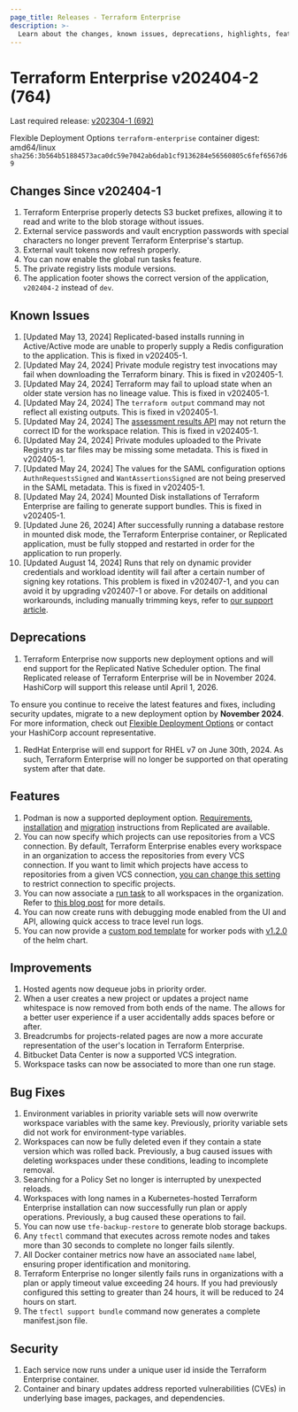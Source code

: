 ```yaml
---
page_title: Releases - Terraform Enterprise
description: >-
  Learn about the changes, known issues, deprecations, highlights, features, improvements, bug fixes, and security fixes for the v202404-2 (764) release.
---
```


# Terraform Enterprise v202404-2 (764)

Last required release: [v202304-1 (692)](/terraform/enterprise/releases/2023/v202304-1)

Flexible Deployment Options `terraform-enterprise` container digest: amd64/linux `sha256:3b564b51884573aca0dc59e7042ab6dab1cf9136284e56560805c6fef6567d69`

## Changes Since v202404-1
1. Terraform Enterprise properly detects S3 bucket prefixes, allowing it to read and write to the blob storage without issues.
1. External service passwords and vault encryption passwords with special characters no longer prevent Terraform Enterprise's startup.
1. External vault tokens now refresh properly. 
1. You can now enable the global run tasks feature.
1. The private registry lists module versions.
1. The application footer shows the correct version of the application, `v202404-2` instead of `dev`.

## Known Issues

1. [Updated May 13, 2024] Replicated-based installs running in Active/Active mode are unable to properly supply a Redis configuration to the application. This is fixed in v202405-1.
1. [Updated May 24, 2024] Private module registry test invocations may fail when downloading the Terraform binary. This is fixed in v202405-1.
1. [Updated May 24, 2024] Terraform may fail to upload state when an older state version has no lineage value. This is fixed in v202405-1.
1. [Updated May 24, 2024] The `terraform output` command may not reflect all existing outputs. This is fixed in v202405-1.
1. [Updated May 24, 2024] The [assessment results API](https://developer.hashicorp.com/terraform/cloud-docs/api-docs/assessment-results) may not return the correct ID for the workspace relation. This is fixed in v202405-1.
1. [Updated May 24, 2024] Private modules uploaded to the Private Registry as tar files may be missing some metadata. This is fixed in v202405-1.
1. [Updated May 24, 2024] The values for the SAML configuration options `AuthnRequestsSigned` and `WantAssertionsSigned` are not being preserved in the SAML metadata. This is fixed in v202405-1.
1. [Updated May 24, 2024] Mounted Disk installations of Terraform Enterprise are failing to generate support bundles. This is fixed in v202405-1.
1. [Updated June 26, 2024] After successfully running a database restore in mounted disk mode, the Terraform Enterprise container, or Replicated application, must be fully stopped and restarted in order for the application to run properly.
1. [Updated August 14, 2024] Runs that rely on dynamic provider credentials and workload identity will fail after a certain number of signing key rotations. This problem is fixed in v202407-1, and you can avoid it by upgrading v202407-1 or above. For details on additional workarounds, including manually trimming keys, refer to [our support article](https://support.hashicorp.com/hc/en-us/articles/31715716966419-Issue-with-OIDC-Vault-key-rotation-mechanism-to-incorrectly-identify-the-newest-signing-key).



## Deprecations

1. Terraform Enterprise now supports new deployment options and will end support for the Replicated Native Scheduler option. The final Replicated release of Terraform Enterprise will be in November 2024. HashiCorp will support this release until April 1, 2026.

  To ensure you continue to receive the latest features and fixes, including security updates, migrate to a new deployment option by **November 2024**. For more information, check out [Flexible Deployment Options](/terraform/enterprise/v202404-1/flexible-deployments/) or contact your HashiCorp account representative.
1. RedHat Enterprise will end support for RHEL v7 on June 30th, 2024. As such, Terraform Enterprise will no longer be supported on that operating system after that date.

## Features

1. Podman is now a supported deployment option. [Requirements](/terraform/enterprise/v202404-1/flexible-deployments/install/podman/requirements), [installation](/terraform/enterprise/v202404-1/flexible-deployments/install/podman/install) and [migration](/terraform/enterprise/v202404-1/replicated/replicated-migration#migrate-to-podman) instructions from Replicated are available. 
1. You can now specify which projects can use repositories from a VCS connection. By default, Terraform Enterprise enables every workspace in an organization to access the repositories from every VCS connection. If you want to limit which projects have access to repositories from a given VCS connection, [you can change this setting](https://www.hashicorp.com/blog/terraform-cloud-improves-visibility-and-control-for-projects) to restrict connection to specific projects.
1. You can now associate a [run task](/terraform/cloud-docs/integrations/run-tasks) to all workspaces in the organization. Refer to [this blog post](https://www.hashicorp.com/blog/terraform-cloud-unveils-new-run-task-workflow-enhancements) for more details.
1. You can now create runs with debugging mode enabled from the UI and API, allowing quick access to trace level run logs.
1. You can now provide a [custom pod template](https://github.com/hashicorp/terraform-enterprise-helm/blob/main/values.yaml#L161-L168) for worker pods with [v1.2.0](https://github.com/hashicorp/terraform-enterprise-helm/releases/tag/v1.2.0) of the helm chart.

## Improvements

1. Hosted agents now dequeue jobs in priority order.
1. When a user creates a new project or updates a project name whitespace is now removed from both ends of the name. The allows for a better user experience if a user accidentally adds spaces before or after.
1. Breadcrumbs for projects-related pages are now a more accurate representation of the user's location in Terraform Enterprise.
1. Bitbucket Data Center is now a supported VCS integration.
1. Workspace tasks can now be associated to more than one run stage.

## Bug Fixes

1. Environment variables in priority variable sets will now overwrite workspace variables with the same key. Previously, priority variable sets did not work for environment-type variables.
1. Workspaces can now be fully deleted even if they contain a state version which was rolled back. Previously, a bug caused issues with deleting workspaces under these conditions, leading to incomplete removal.
1. Searching for a Policy Set no longer is interrupted by unexpected reloads.
1. Workspaces with long names in a Kubernetes-hosted Terraform Enterprise installation can now successfully run plan or apply operations. Previously, a bug caused these operations to fail. 
1. You can now use `tfe-backup-restore` to generate blob storage backups.
1. Any `tfectl` command that executes across remote nodes and takes more than 30 seconds to complete no longer fails silently.
1. All Docker container metrics now have an associated `name` label, ensuring proper identification and monitoring.
1. Terraform Enterprise no longer silently fails runs in organizations with a plan or apply timeout value exceeding 24 hours. If you had previously configured this setting to greater than 24 hours, it will be reduced to 24 hours on start.
1. The `tfectl support bundle` command now generates a complete manifest.json file.

## Security

1. Each service now runs under a unique user id inside the Terraform Enterprise container.
1. Container and binary updates address reported vulnerabilities (CVEs) in underlying base images, packages, and dependencies.
